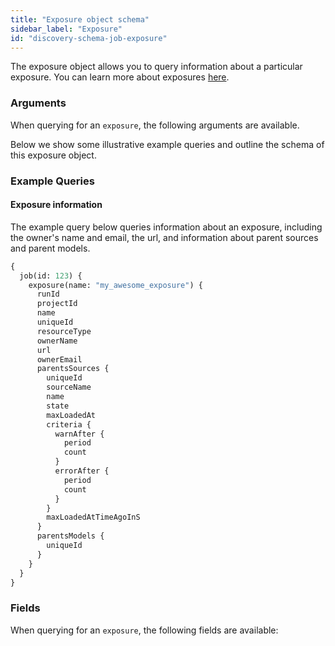 ```yaml
---
title: "Exposure object schema"
sidebar_label: "Exposure"
id: "discovery-schema-job-exposure"
---
```



The exposure object allows you to query information about a particular exposure. You can learn more about exposures [here](/docs/build/exposures).

### Arguments

When querying for an `exposure`, the following arguments are available.

<NodeArgsTable parent="JobNode" name="exposure" />

Below we show some illustrative example queries and outline the schema of this exposure object.

### Example Queries
#### Exposure information

The example query below queries information about an exposure, including the owner's name and email, the url, and information about parent sources and parent models.

```graphql
{
  job(id: 123) {
    exposure(name: "my_awesome_exposure") {
      runId
      projectId
      name
      uniqueId
      resourceType
      ownerName
      url
      ownerEmail
      parentsSources {
        uniqueId
        sourceName
        name
        state
        maxLoadedAt
        criteria {
          warnAfter {
            period
            count
          }
          errorAfter {
            period
            count
          }
        }
        maxLoadedAtTimeAgoInS
      }
      parentsModels {
        uniqueId
      }
    }
  }
}
```

### Fields
When querying for an `exposure`, the following fields are available:

<SchemaTable nodeName="ExposureNode" />
